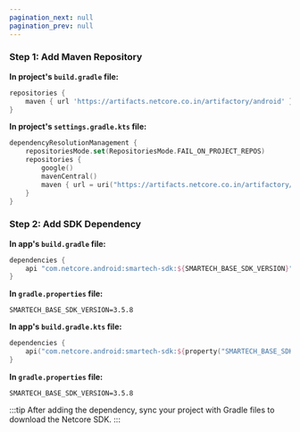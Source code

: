 ```yaml
---
pagination_next: null
pagination_prev: null
---
```



### Step 1: Add Maven Repository

<Tabs groupId="build-system">
  <TabItem value="groovy" label="Groovy DSL" default>

**In project's `build.gradle` file:**

```groovy
repositories {
    maven { url 'https://artifacts.netcore.co.in/artifactory/android' }
}
```

  </TabItem>
  <TabItem value="kotlin" label="Kotlin DSL">

**In project's `settings.gradle.kts` file:**

```kotlin
dependencyResolutionManagement {
    repositoriesMode.set(RepositoriesMode.FAIL_ON_PROJECT_REPOS)
    repositories {
        google()
        mavenCentral()
        maven { url = uri("https://artifacts.netcore.co.in/artifactory/android") }
    }
}
```

  </TabItem>
</Tabs>

### Step 2: Add SDK Dependency

<Tabs groupId="build-system">
  <TabItem value="groovy" label="Groovy DSL" default>

**In app's `build.gradle` file:**

```groovy
dependencies {
    api "com.netcore.android:smartech-sdk:${SMARTECH_BASE_SDK_VERSION}"
}
```

**In `gradle.properties` file:**

```properties
SMARTECH_BASE_SDK_VERSION=3.5.8
```

  </TabItem>
  <TabItem value="kotlin" label="Kotlin DSL">

**In app's `build.gradle.kts` file:**

```kotlin
dependencies {
    api("com.netcore.android:smartech-sdk:${property("SMARTECH_BASE_SDK_VERSION")}")
}
```

**In `gradle.properties` file:**

```properties
SMARTECH_BASE_SDK_VERSION=3.5.8
```

  </TabItem>
</Tabs>

:::tip
After adding the dependency, sync your project with Gradle files to download the Netcore SDK.
:::
